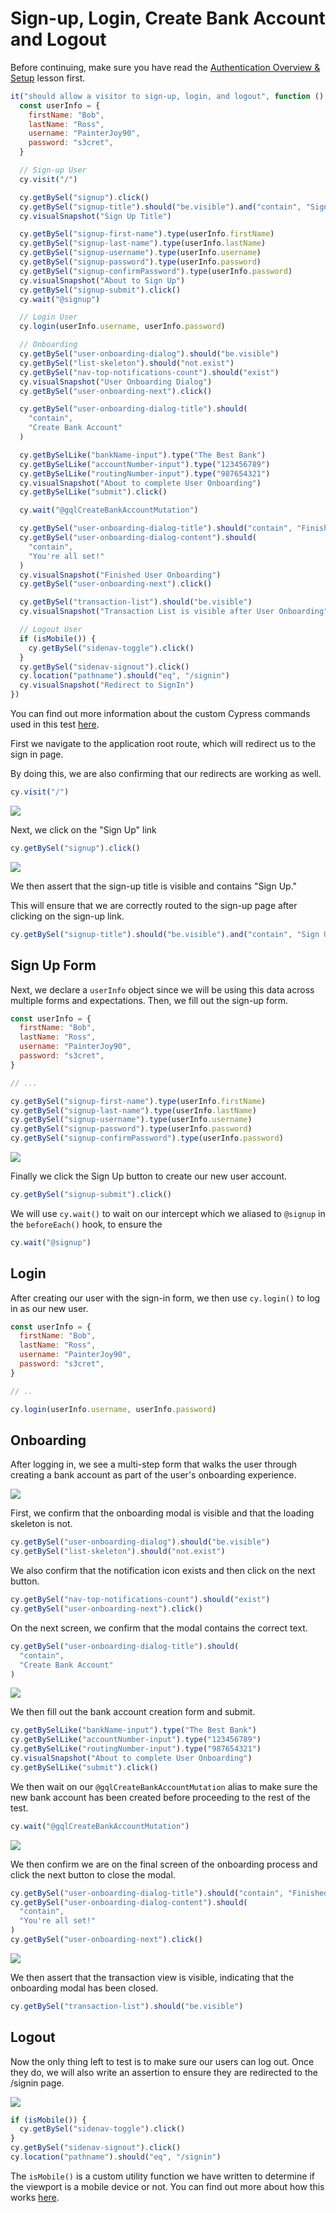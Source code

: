# Sign-up, Login, Create Bank Account and Logout

Before continuing, make sure you have read the [Authentication Overview & Setup](/real-world-examples/authentication-overview-and-setup) lesson first.

```js
it("should allow a visitor to sign-up, login, and logout", function () {
  const userInfo = {
    firstName: "Bob",
    lastName: "Ross",
    username: "PainterJoy90",
    password: "s3cret",
  }

  // Sign-up User
  cy.visit("/")

  cy.getBySel("signup").click()
  cy.getBySel("signup-title").should("be.visible").and("contain", "Sign Up")
  cy.visualSnapshot("Sign Up Title")

  cy.getBySel("signup-first-name").type(userInfo.firstName)
  cy.getBySel("signup-last-name").type(userInfo.lastName)
  cy.getBySel("signup-username").type(userInfo.username)
  cy.getBySel("signup-password").type(userInfo.password)
  cy.getBySel("signup-confirmPassword").type(userInfo.password)
  cy.visualSnapshot("About to Sign Up")
  cy.getBySel("signup-submit").click()
  cy.wait("@signup")

  // Login User
  cy.login(userInfo.username, userInfo.password)

  // Onboarding
  cy.getBySel("user-onboarding-dialog").should("be.visible")
  cy.getBySel("list-skeleton").should("not.exist")
  cy.getBySel("nav-top-notifications-count").should("exist")
  cy.visualSnapshot("User Onboarding Dialog")
  cy.getBySel("user-onboarding-next").click()

  cy.getBySel("user-onboarding-dialog-title").should(
    "contain",
    "Create Bank Account"
  )

  cy.getBySelLike("bankName-input").type("The Best Bank")
  cy.getBySelLike("accountNumber-input").type("123456789")
  cy.getBySelLike("routingNumber-input").type("987654321")
  cy.visualSnapshot("About to complete User Onboarding")
  cy.getBySelLike("submit").click()

  cy.wait("@gqlCreateBankAccountMutation")

  cy.getBySel("user-onboarding-dialog-title").should("contain", "Finished")
  cy.getBySel("user-onboarding-dialog-content").should(
    "contain",
    "You're all set!"
  )
  cy.visualSnapshot("Finished User Onboarding")
  cy.getBySel("user-onboarding-next").click()

  cy.getBySel("transaction-list").should("be.visible")
  cy.visualSnapshot("Transaction List is visible after User Onboarding")

  // Logout User
  if (isMobile()) {
    cy.getBySel("sidenav-toggle").click()
  }
  cy.getBySel("sidenav-signout").click()
  cy.location("pathname").should("eq", "/signin")
  cy.visualSnapshot("Redirect to SignIn")
})
```

You can find out more information about the custom Cypress commands used in this test [here](/real-world-examples/custom-cypress-commands).

First we navigate to the application root route, which will redirect us to the sign in page.

By doing this, we are also confirming that our redirects are working as well.

```js
cy.visit("/")
```

![](/images/real-world-examples/authentication/sign-up-login-create-bank-account-and-logout/Screen_Shot_2021-06-28_at_2.19.09_PM.png)

Next, we click on the "Sign Up" link

```js
cy.getBySel("signup").click()
```

![](/images/real-world-examples/authentication/sign-up-login-create-bank-account-and-logout/Screen_Shot_2021-06-28_at_2.20.07_PM.png)

We then assert that the sign-up title is visible and contains "Sign Up."

This will ensure that we are correctly routed to the sign-up page after clicking on the sign-up link.

```js
cy.getBySel("signup-title").should("be.visible").and("contain", "Sign Up")
```

## Sign Up Form

Next, we declare a `userInfo` object since we will be using this data across multiple forms and expectations. Then, we fill out the sign-up form.

```js
const userInfo = {
  firstName: "Bob",
  lastName: "Ross",
  username: "PainterJoy90",
  password: "s3cret",
}

// ...

cy.getBySel("signup-first-name").type(userInfo.firstName)
cy.getBySel("signup-last-name").type(userInfo.lastName)
cy.getBySel("signup-username").type(userInfo.username)
cy.getBySel("signup-password").type(userInfo.password)
cy.getBySel("signup-confirmPassword").type(userInfo.password)
```

![](/images/real-world-examples/authentication/sign-up-login-create-bank-account-and-logout/Screen_Shot_2021-06-28_at_2.21.41_PM.png)

Finally we click the Sign Up button to create our new user account.

```js
cy.getBySel("signup-submit").click()
```

We will use `cy.wait()` to wait on our intercept which we aliased to `@signup` in the `beforeEach()` hook, to ensure the

```js
cy.wait("@signup")
```

## Login

After creating our user with the sign-in form, we then use `cy.login()` to log in as our new user.

```js
const userInfo = {
  firstName: "Bob",
  lastName: "Ross",
  username: "PainterJoy90",
  password: "s3cret",
}

// ..

cy.login(userInfo.username, userInfo.password)
```

## Onboarding

After logging in, we see a multi-step form that walks the user through creating a bank account as part of the user's onboarding experience.

![](/images/real-world-examples/authentication/sign-up-login-create-bank-account-and-logout/Screen_Shot_2021-09-14_at_9.30.15_AM.png)

First, we confirm that the onboarding modal is visible and that the loading skeleton is not.

```js
cy.getBySel("user-onboarding-dialog").should("be.visible")
cy.getBySel("list-skeleton").should("not.exist")
```

We also confirm that the notification icon exists and then click on the next button.

```js
cy.getBySel("nav-top-notifications-count").should("exist")
cy.getBySel("user-onboarding-next").click()
```

On the next screen, we confirm that the modal contains the correct text.

```js
cy.getBySel("user-onboarding-dialog-title").should(
  "contain",
  "Create Bank Account"
)
```

![](/images/real-world-examples/authentication/sign-up-login-create-bank-account-and-logout/Screen_Shot_2021-09-14_at_9.31.30_AM.png)

We then fill out the bank account creation form and submit.

```js
cy.getBySelLike("bankName-input").type("The Best Bank")
cy.getBySelLike("accountNumber-input").type("123456789")
cy.getBySelLike("routingNumber-input").type("987654321")
cy.visualSnapshot("About to complete User Onboarding")
cy.getBySelLike("submit").click()
```

We then wait on our `@gqlCreateBankAccountMutation` alias to make sure the new bank account has been created before proceeding to the rest of the test.

```js
cy.wait("@gqlCreateBankAccountMutation")
```

![](/images/real-world-examples/authentication/sign-up-login-create-bank-account-and-logout/Screen_Shot_2021-09-14_at_9.32.01_AM.png)

We then confirm we are on the final screen of the onboarding process and click the next button to close the modal.

```js
cy.getBySel("user-onboarding-dialog-title").should("contain", "Finished")
cy.getBySel("user-onboarding-dialog-content").should(
  "contain",
  "You're all set!"
)
cy.getBySel("user-onboarding-next").click()
```

![](/images/real-world-examples/authentication/sign-up-login-create-bank-account-and-logout/Screen_Shot_2021-09-14_at_9.32.22_AM.png)

We then assert that the transaction view is visible, indicating that the onboarding modal has been closed.

```js
cy.getBySel("transaction-list").should("be.visible")
```

## Logout

Now the only thing left to test is to make sure our users can log out. Once they do, we will also write an assertion to ensure they are redirected to the /signin page.

![](/images/real-world-examples/authentication/sign-up-login-create-bank-account-and-logout/Screen_Shot_2021-06-28_at_2.36.27_PM.png)

```js
if (isMobile()) {
  cy.getBySel("sidenav-toggle").click()
}
cy.getBySel("sidenav-signout").click()
cy.location("pathname").should("eq", "/signin")
```

The `isMobile()` is a custom utility function we have written to determine if the viewport is a mobile device or not. You can find out more about how this works [here](/real-world-examples/custom-cypress-commands).
